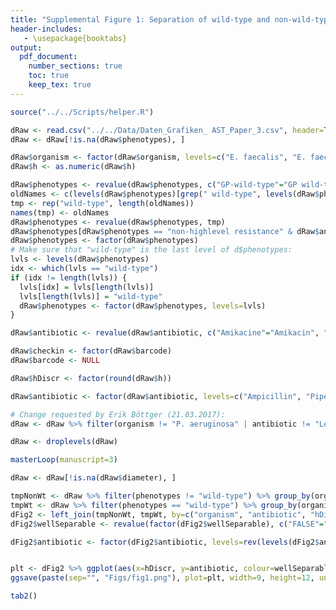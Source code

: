 ```yaml
---
title: "Supplemental Figure 1: Separation of wild-type and non-wild-type populations"
header-includes:
   - \usepackage{booktabs}
output:
  pdf_document:
    number_sections: true
    toc: true
    keep_tex: true
---
```



```r
source("../../Scripts/helper.R")
```



```r
dRaw <- read.csv("../../Data/Daten_Grafiken_ AST_Paper_3.csv", header=TRUE, sep=';', na.strings='') %>% rename("6"=X6h, "8"=X8h, "12"=X12h, "18"=X18h, antibiotic=atb_acronim) %>% gather('h', 'diameter', 4:7)
dRaw <- dRaw[!is.na(dRaw$phenotypes), ]

dRaw$organism <- factor(dRaw$organism, levels=c("E. faecalis", "E. faecium", "P. aeruginosa", "A. baumanii"))
dRaw$h <- as.numeric(dRaw$h)

dRaw$phenotypes <- revalue(dRaw$phenotypes, c("GP-wild-type"="GP wild-type", "beta-Lactamase-non-wild-type"="beta-Lactam-non-wild-type"))
oldNames <- c(levels(dRaw$phenotypes)[grep(" wild-type", levels(dRaw$phenotypes))])
tmp <- rep("wild-type", length(oldNames))
names(tmp) <- oldNames
dRaw$phenotypes <- revalue(dRaw$phenotypes, tmp)
dRaw$phenotypes[dRaw$phenotypes == "non-highlevel resistance" & dRaw$antibiotic %in% c("Gentamicine", "Gentamicin")] = "wild-type"
dRaw$phenotypes <- factor(dRaw$phenotypes)
# Make sure that "wild-type" is the last level of d$phenotypes:
lvls <- levels(dRaw$phenotypes)
idx <- which(lvls == "wild-type")
if (idx != length(lvls)) {
  lvls[idx] = lvls[length(lvls)]
  lvls[length(lvls)] = "wild-type"
  dRaw$phenotypes <- factor(dRaw$phenotypes, levels=lvls)
}

dRaw$antibiotic <- revalue(dRaw$antibiotic, c("Amikacine"="Amikacin", "Ampicilline"="Ampicillin", "Ciprofloxacine"="Ciprofloxacin", "Gentamicine"="Gentamicin", "Imipeneme"="Imipenem", "Levofloxacine"="Levofloxacin", "Meropeneme"="Meropenem", "Norfloxacine"="Norfloxacin", "Piperacilline/Tazobactam"="Piperacillin/Tazobactam", "Tobramycine"="Tobramycin", "Vancomycine"="Vancomycin"))

dRaw$checkin <- factor(dRaw$barcode)
dRaw$barcode <- NULL

dRaw$hDiscr <- factor(round(dRaw$h))

dRaw$antibiotic <- factor(dRaw$antibiotic, levels=c("Ampicillin", "Piperacillin/Tazobactam", "Cefepime", "Ceftazidime", "Imipenem", "Meropenem", "Gentamicin", "Tobramycin", "Amikacin", "Norfloxacin", "Ciprofloxacin", "Levofloxacin", "Vancomycin"))

# Change requested by Erik Böttger (21.03.2017):
dRaw <- dRaw %>% filter(organism != "P. aeruginosa" | antibiotic != "Levofloxacin")

dRaw <- droplevels(dRaw)
```


```r
masterLoop(manuscript=3)

dRaw <- dRaw[!is.na(dRaw$diameter), ]
```



```r
tmpNonWt <- dRaw %>% filter(phenotypes != "wild-type") %>% group_by(organism, antibiotic, phenotypes, hDiscr) %>% summarise(q95=quantile(diameter, 0.95))
tmpWt <- dRaw %>% filter(phenotypes == "wild-type") %>% group_by(organism, antibiotic, hDiscr) %>% summarise(q05wt=quantile(diameter, 0.05))
dFig2 <- left_join(tmpNonWt, tmpWt, by=c("organism", "antibiotic", "hDiscr")) %>% mutate(wellSeparable=(q05wt > q95))
dFig2$wellSeparable <- revalue(factor(dFig2$wellSeparable), c("FALSE"="not separated", "TRUE"="well separated"))

dFig2$antibiotic <- factor(dFig2$antibiotic, levels=rev(levels(dFig2$antibiotic)))


plt <- dFig2 %>% ggplot(aes(x=hDiscr, y=antibiotic, colour=wellSeparable)) + facet_grid(. ~ organism, drop=TRUE) + geom_point(size=2) + xlab('time / h') + theme(legend.position="top", strip.text.x=element_text(angle=90)) + scale_colour_manual(values=c("orangered3", brewer.pal(3, 'Set1')[3])) + guides(colour=guide_legend(title="separability from wild type", title.position="top", title.hjust=0.5))
ggsave(paste(sep="", "Figs/fig1.png"), plot=plt, width=9, height=12, units="cm", dpi=1200, limitsize=TRUE)
```



```r
tab2()
```